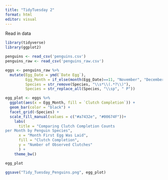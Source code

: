 ```yaml
---
title: "TidyTuesday 2"
format: html
editor: visual
---
```


Read in data

```r
library(tidyverse)
library(ggplot2)

penguins <- read_csv('penguins.csv')
penguins_raw <- read_csv('penguins_raw.csv')

```

```r
eggs <- penguins_raw %>%
  mutate(Egg_Date = ymd(`Date Egg`),
         Egg_Month = if_else(month(Egg_Date)==11, "November", "December"),
         Species = str_remove(Species, "\\s*\\(.*?\\)"), 
         Species = str_replace_all(Species, "\\sp", " P"))

egg_plot <- eggs %>% 
  ggplot(aes(x = Egg_Month, fill = `Clutch Completion`)) + 
  geom_bar(color = "black") + 
  facet_grid(~Species) +
  scale_fill_manual(values = c("#a7432e", "#00674F"))+
    labs(
      title = "Comparing Clutch Completion Counts 
per Month by Penguin Species", 
      x = "Month First Egg Was Laid", 
      fill = "Clutch Completion",
      y = "Number of Observed Clutches"
      ) + 
    theme_bw()

egg_plot 

ggsave("Tidy_Tuesday_Penguins.png", egg_plot)
  
```
